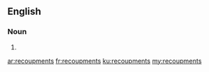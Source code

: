==English==

===Noun===
{{head|en}}

# {{plural of|recoupment}}

[[ar:recoupments]]
[[fr:recoupments]]
[[ku:recoupments]]
[[my:recoupments]]